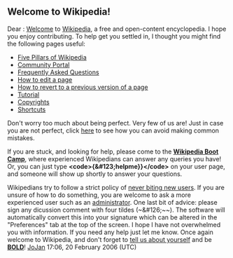 <article id="4141047" title=User talk:Sushil Kumar Vashishta>
	<talkpage id="4141047" title="User talk:Sushil Kumar Vashishta">
== '''Welcome to Wikipedia!''' ==
Dear {{PAGENAME}}:
[[Wikipedia:Welcome, newcomers|Welcome]] to [[Wikipedia]], a free and open-content encyclopedia.  I hope you enjoy contributing.  To help get you settled in, I thought you might find the following pages useful:

* [[Wikipedia:Five pillars|Five Pillars of Wikipedia]]
* [[Wikipedia:Community Portal|Community Portal]]
* [[Wikipedia:FAQ|Frequently Asked Questions]]
* [[Wikipedia:How to edit a page|How to edit a page]]
* [[Wikipedia:Revert|How to revert to a previous version of a page]]
* [[Wikipedia:Tutorial|Tutorial]]
* [[Wikipedia:Copyrights|Copyrights]]
* [[Wikipedia:Shortcuts|Shortcuts]]

Don't worry too much about being perfect.  Very few of us are!  Just in case you are not perfect, click [[Wikipedia:Avoiding common mistakes|here]] to see how you can avoid making common mistakes.

If you are stuck, and looking for help, please come to the '''[[Wikipedia:Boot Camp|Wikipedia Boot Camp]]''', where experienced Wikipedians can answer any queries you have! Or, you can just type '''&lt;code&gt;{&amp;#123;helpme}}&lt;/code&gt;''' on your user page, and someone will show up shortly to answer your questions. 

Wikipedians try to follow a strict policy of [[Wikipedia:Please do not bite the newcomers|never biting new users]].  If you are unsure of how to do something, you are welcome to ask a more experienced user such as an [[Wikipedia:Administrator|administrator]].  One last bit of advice: please sign any dicussion comment with four tildes (~&amp;#126;~~).  The software will automatically convert this into your signature which can be altered in the &quot;Preferences&quot; tab at the top of the screen.  I hope I have not overwhelmed you with information.  If you need any help just let me know.  Once again welcome to Wikipedia, and don't forget to [[Wikipedia:User page|tell us about yourself]] and be [[Wikipedia:Bold|'''BOLD''']]!  [[User:JoJan|JoJan]] 17:06, 20 February 2006 (UTC)
	</talkpage>
</article>